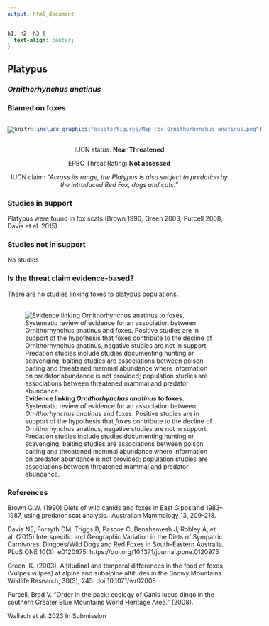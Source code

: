 ```yaml
---
output: html_document
---
```

```css
h1, h2, h3 {
  text-align: center;
}
```

## **Platypus**
### *Ornithorhynchus anatinus*
### Blamed on foxes

:::: {style="display: flex;"}

[![](assets/photos/Ornithorhynchus anatinus.png)](https://www.inaturalist.org/photos/187603213?size=original)

::: {}

:::

::: {}
  ```r
  knitr::include_graphics("assets/figures/Map_Fox_Ornithorhynchus anatinus.png")
  ```
:::

::::
<center>
IUCN status: **Near Threatened**

EPBC Threat Rating: **Not assessed**

IUCN claim: *"Across its range, the Platypus is also subject to predation by the introduced Red Fox, dogs and cats."*

</center>

### Studies in support

Platypus were found in fox scats (Brown 1990; Green 2003; Purcell 2008; Davis et al. 2015).

### Studies not in support

No studies

### Is the threat claim evidence-based?

There are no studies linking foxes to platypus populations.
<br>
<br>

![**Evidence linking *Ornithorhynchus anatinus* to foxes.** Systematic review of evidence for an association between *Ornithorhynchus anatinus* and foxes. Positive studies are in support of the hypothesis that *foxes* contribute to the decline of Ornithorhynchus anatinus, negative studies are not in support. Predation studies include studies documenting hunting or scavenging; baiting studies are associations between poison baiting and threatened mammal abundance where information on predator abundance is not provided; population studies are associations between threatened mammal and predator abundance.](assets/figures/Main_Evidence_Fox_Ornithorhynchus anatinus.png)

### References

Brown G.W. (1990) Diets of wild canids and foxes in East Gippsland 1983–1987, using predator scat analysis.. Australian Mammalogy 13, 209-213.

Davis NE, Forsyth DM, Triggs B, Pascoe C, Benshemesh J, Robley A, et al. (2015) Interspecific and Geographic Variation in the Diets of Sympatric Carnivores: Dingoes/Wild Dogs and Red Foxes in South-Eastern Australia. PLoS ONE 10(3): e0120975. https://doi.org/10.1371/journal.pone.0120975

Green, K. (2003). Altitudinal and temporal differences in the food of foxes (Vulpes vulpes) at alpine and subalpine altitudes in the Snowy Mountains. Wildlife Research, 30(3), 245. doi:10.1071/wr02008 

Purcell, Brad V. "Order in the pack: ecology of Canis lupus dingo in the southern Greater Blue Mountains World Heritage Area." (2008).

Wallach et al. 2023 In Submission

